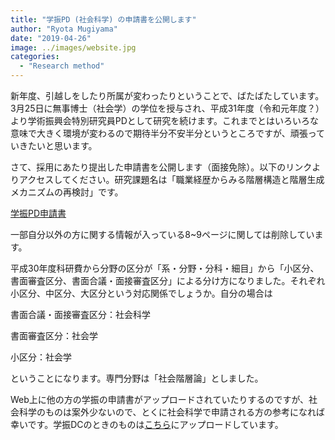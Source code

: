 ```yaml
---
title: "学振PD (社会科学) の申請書を公開します"
author: "Ryota Mugiyama"
date: "2019-04-26"
image: ../images/website.jpg
categories: 
  - "Research method"
---
```


新年度、引越しをしたり所属が変わったりということで、ばたばたしています。3月25日に無事博士（社会学）の学位を授与され、平成31年度（令和元年度？）より学術振興会特別研究員PDとして研究を続けます。これまでとはいろいろな意味で大きく環境が変わるので期待半分不安半分というところですが、頑張っていきたいと思います。

さて、採用にあたり提出した申請書を公開します（面接免除）。以下のリンクよりアクセスしてください。研究課題名は「職業経歴からみる階層構造と階層生成メカニズムの再検討」です。

[学振PD申請書](documents/GakushinPD_mugiyama.pdf)

一部自分以外の方に関する情報が入っている8~9ページに関しては削除しています。

平成30年度科研費から分野の区分が「系・分野・分科・細目」から「小区分、書面審査区分、書面合議・面接審査区分」による分け方になりました。それぞれ小区分、中区分、大区分という対応関係でしょうか。自分の場合は

書面合議・面接審査区分：社会科学

書面審査区分：社会学

小区分：社会学

ということになります。専門分野は「社会階層論」としました。

Web上に他の方の学振の申請書がアップロードされていたりするのですが、社会科学のものは案外少ないので、とくに社会科学で申請される方の参考になれば幸いです。学振DCのときのものは[こちら]()にアップロードしています。